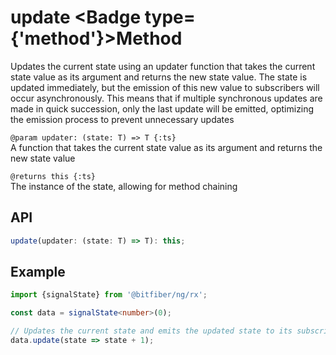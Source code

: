 
# update <Badge type={'method'}>Method</Badge>

Updates the current state using an updater function that takes the current state value as its
argument and returns the new state value. The state is updated immediately, but the emission
of this new value to subscribers will occur asynchronously. This means that if multiple
synchronous updates are made in quick succession, only the last update will be emitted,
optimizing the emission process to prevent unnecessary updates

`@param updater: (state: T) => T {:ts}`  
A function that takes the current state value as its argument and returns the new state value

`@returns this {:ts}`  
The instance of the state, allowing for method chaining

## API

```ts copy
update(updater: (state: T) => T): this;
```

## Example

```ts copy
import {signalState} from '@bitfiber/ng/rx';

const data = signalState<number>(0);

// Updates the current state and emits the updated state to its subscribers
data.update(state => state + 1);
```

